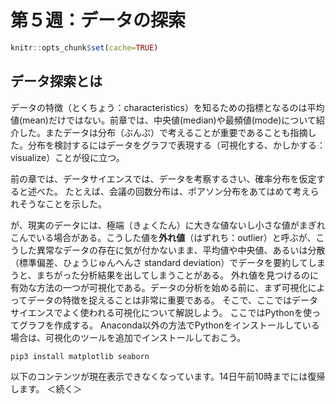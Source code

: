 # 第５週：データの探索{#explore_data}


```r
knitr::opts_chunk$set(cache=TRUE)
```


## データ探索とは{#what_is_exploratory}



データの特徴（とくちょう：characteristics）を知るための指標となるのは平均値(mean)だけではない。前章では、中央値(median)や最頻値(mode)について紹介した。またデータは分布（ぶんぷ）で考えることが重要であることも指摘した。分布を検討するにはデータをグラフで表現する（可視化する、かしかする：visualize）ことが役に立つ。

前の章では、データサイエンスでは、データを考察するさい、確率分布を仮定すると述べた。
たとえば、会議の回数分布は、ポアソン分布をあてはめて考えられそうなことを示した。

が、現実のデータには、極端（きょくたん）に大きな値ないし小さな値がまぎれこんでいる場合がある。こうした値を**外れ値**（はずれち：outlier）と呼ぶが、こうした異常なデータの存在に気が付かないまま、平均値や中央値、あるいは分散（標準偏差、ひょうじゅんへんさ standard deviation）でデータを要約してしまうと、まちがった分析結果を出してしまうことがある。
外れ値を見つけるのに有効な方法の一つが可視化である。データの分析を始める前に、まず可視化によってデータの特徴を捉えることは非常に重要である。
そこで、ここではデータサイエンスでよく使われる可視化について解説しよう。
ここではPythonを使ってグラフを作成する。
Anaconda以外の方法でPythonをインストールしている場合は、可視化のツールを追加でインストールしておこう。

`pip3 install matplotlib seaborn` 

以下のコンテンツが現在表示できなくなっています。14日午前10時までには復帰します。
＜続く＞
